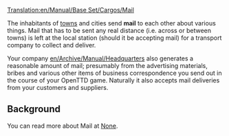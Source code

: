 [[Translation:en/Manual/Base Set/Cargos/Mail]]

{{es/Carga| carga  = Correo
| imagen = Mail.png
| producida =[[es/Manual/Pueblo|Pueblo]], [[es/Archive/Manual/Sede de la empresa|Sede de la empresa]]
| aceptada  =[[es/Manual/Pueblo|Pueblo]], [[es/Archive/Manual/Sede de la empresa|Sede de la empresa]]
}}
{{es/Pendiente de traducción}}

The inhabitants of [[en/Manual/Towns|towns]] and cities send '''mail''' to each other about various things.  Mail that has to be sent any real distance (i.e. across or between towns) is left at the local station (should it be accepting mail) for a transport company to collect and deliver.

Your company [[en/Archive/Manual/Headquarters]] also generates a reasonable amount of mail; presumably from the advertising materials, bribes and various other items of business correspondence you send out in the course of your OpenTTD game.  Naturally it also accepts mail deliveries from your customers and suppliers.

==Background==
You can read more about Mail at [https://www.wikipedia.org/wiki/Mail None].